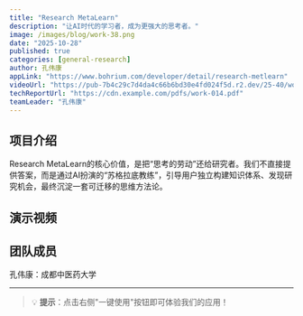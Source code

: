 ```yaml
---
title: "Research MetaLearn"
description: "让AI时代的学习者，成为更强大的思考者。"
image: /images/blog/work-38.png
date: "2025-10-28"
published: true
categories: [general-research]
author: 孔伟康
appLink: "https://www.bohrium.com/developer/detail/research-metlearn"
videoUrl: "https://pub-7b4c29c7d4da4c66b6bd30e4fd024f5d.r2.dev/25-40/work-video-38.mp4"
techReportUrl: "https://cdn.example.com/pdfs/work-014.pdf"
teamLeader: "孔伟康"
---
```


## 项目介绍

Research MetaLearn的核心价值，是把“思考的劳动”还给研究者。我们不直接提供答案，而是通过AI扮演的“苏格拉底教练”，引导用户独立构建知识体系、发现研究机会，最终沉淀一套可迁移的思维方法论。

## 演示视频

<VideoPlayer
  src="https://pub-7b4c29c7d4da4c66b6bd30e4fd024f5d.r2.dev/25-40/work-video-38.mp4"
  poster="/images/blog/work-38.png"
/>

## 团队成员

孔伟康：成都中医药大学

---

> 💡 **提示**：点击右侧"一键使用"按钮即可体验我们的应用！
